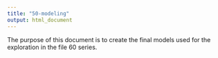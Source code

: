 ```yaml
---
title: "50-modeling"
output: html_document
---
```


The purpose of this document is to create the final models used for the exploration in the file 60 series.

```r

```

```r

```

```r

```

```r

```


